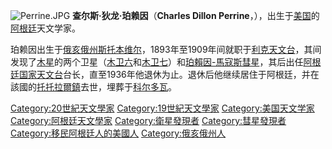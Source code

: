 [[File:Perrine.JPG|thumb]]
'''查尔斯·狄龙·珀赖因'''（'''Charles Dillon Perrine'''，{{bd|1867年|7月28日|1951年|6月21日|catIdx=Perrine}}），出生于[[美国|美国]]的[[阿根廷|阿根廷]]天文学家。

珀赖因出生于[[俄亥俄州|俄亥俄州]][[斯托本維爾_(俄亥俄州)|斯托本维尔]]，1893年至1909年间就职于[[利克天文台|利克天文台]]，其间发现了[[木星|木星]]的两个卫星（[[木卫六|木卫六]]和[[木卫七|木卫七]]）和[[珀賴因-馬寇斯彗星|珀賴因-馬寇斯彗星]]，其后出任[[阿根廷国家天文台|阿根廷国家天文台]]台长，直至1936年他退休为止。退休后他继续居住于阿根廷，并在該國的[[托托拉爾鎮|托托拉爾鎮]]去世，埋葬于[[科尔多瓦_(阿根廷)|科尔多瓦]]。

{{Authority control}}
{{DEFAULTSORT:Perrine, Charles Dillion}}
[[Category:20世紀天文學家|Category:20世紀天文學家]]
[[Category:19世紀天文學家|Category:19世紀天文學家]]
[[Category:美国天文学家|Category:美国天文学家]]
[[Category:阿根廷天文學家|Category:阿根廷天文學家]]
[[Category:衛星發現者|Category:衛星發現者]]
[[Category:彗星發現者|Category:彗星發現者]]
[[Category:移民阿根廷人的美國人|Category:移民阿根廷人的美國人]]
[[Category:俄亥俄州人|Category:俄亥俄州人]]